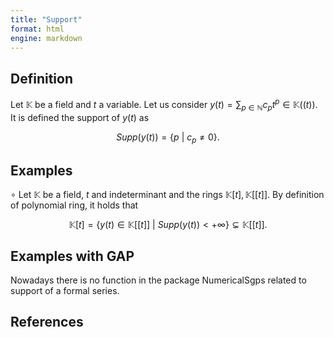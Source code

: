```yaml
---
title: "Support"
format: html
engine: markdown
---
```


## Definition

Let $\mathbb{K}$ be a field and $t$ a variable. Let us consider $y(t) = \sum_{p \in \mathbb{N}} c_p t^p \in \mathbb{K}((t))$. It is defined the support of $y(t)$ as

$$
Supp(y(t)) = \{p ~ | ~ c_p \ne 0 \}.
$$

## Examples

$\circ$ Let $\mathbb{K}$ be a field, $t$ and indeterminant and the rings $\mathbb{K}[t], \mathbb{K}[[t]]$. By definition of polynomial ring, it holds that

$$
\mathbb{K}[t] = \{y(t) \in \mathbb{K}[[t]] ~ | ~ Supp(y(t)) < + \infty \} \subsetneq \mathbb{K}[[t]].
$$

## Examples with GAP

Nowadays there is no function in the package NumericalSgps related to support of a formal series.

## References
